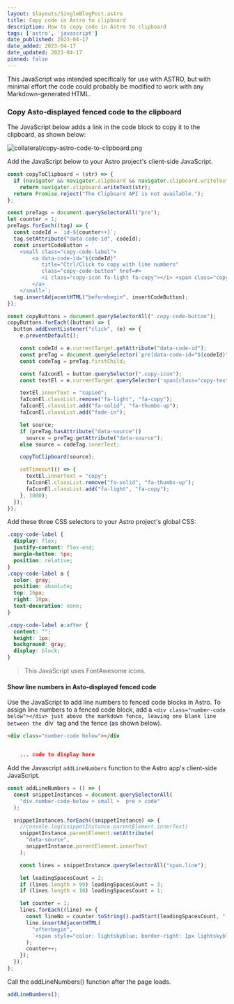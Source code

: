 ```yaml
---
layout: $layouts/SingleBlogPost.astro
title: Copy code in Astro to clipboard
description: How to copy code in Astro to clipboard
tags: ['astro', 'javascript']
date_published: 2023-04-17
date_added: 2023-04-17
date_updated: 2023-04-17
pinned: false
---
```


This JavaScript was intended specifically for use with ASTRO, but with minimal effort the code could probably be modified to work with any Markdown-generated HTML.

### Copy Asto-displayed fenced code to the clipboard

The JavaScript below adds a link in the code block to copy it to the clipboard, as shown below:

![collateral/copy-astro-code-to-clipboard.png](https://rogerpence.dev/collateral/copy-astro-code-to-clipboard.png)

Add the JavaScript below to your Astro project's client-side JavaScript.

```js
const copyToClipboard = (str) => {
  if (navigator && navigator.clipboard && navigator.clipboard.writeText)
    return navigator.clipboard.writeText(str);
  return Promise.reject("The Clipboard API is not available.");
};

const preTags = document.querySelectorAll("pre");
let counter = 1;
preTags.forEach((tag) => {
  const codeId = `id-${counter++}`;
  tag.setAttribute("data-code-id", codeId);
  const insertCodeButton = `
    <small class="copy-code-label">    
        <a data-code-id="${codeId}"
           title="Ctrl/Click to copy with line numbers" 
           class="copy-code-button" href=#>
           <i class="copy-icon fa-light fa-copy"></i> <span class="copy-text">copy</span>
        </a>
    </small>`;
  tag.insertAdjacentHTML("beforebegin", insertCodeButton);
});

const copyButtons = document.querySelectorAll(".copy-code-button");
copyButtons.forEach((button) => {
  button.addEventListener("click", (e) => {
    e.preventDefault();

    const codeId = e.currentTarget.getAttribute("data-code-id");
    const preTag = document.querySelector(`pre[data-code-id="${codeId}"]`);
    const codeTag = preTag.firstChild;

    const faIconEl = button.querySelector(".copy-icon");
    const textEl = e.currentTarget.querySelector('span[class="copy-text"]');

    textEl.innerText = "copied";
    faIconEl.classList.remove("fa-light", "fa-copy");
    faIconEl.classList.add("fa-solid", "fa-thumbs-up");
    faIconEl.classList.add("fade-in");

    let source;
    if (preTag.hasAttribute("data-source"))
      source = preTag.getAttribute("data-source");
    else source = codeTag.innerText;

    copyToClipboard(source);

    setTimeout(() => {
      textEl.innerText = "copy";
      faIconEl.classList.remove("fa-solid", "fa-thumbs-up");
      faIconEl.classList.add("fa-light", "fa-copy");
    }, 1000);
  });
});
```

Add these three CSS selectors to your Astro project's global CSS:

```css
.copy-code-label {
  display: flex;
  justify-content: flex-end;
  margin-bottom: 5px;
  position: relative;
}
.copy-code-label a {
  color: gray;
  position: absolute;
  top: 16px;
  right: 10px;
  text-decoration: none;
}

.copy-code-label a:after {
  content: "";
  height: 1px;
  background: gray;
  display: block;
}
```

> This JavaScript uses FontAwesome icons.

#### Show line numbers in Asto-displayed fenced code

Use the JavaScript to add line numbers to fenced code blocks in Astro. To assign line numbers to a fenced code block, add a `<div class="number-code below"></div> just above the markdown fence, leaving one blank line between the `div` tag and the fence (as shown below).

```markdown
<div class="number-code below"></div


    ... code to display here

```

Add the Javascript `addLineNumbers` function to the Astro app's client-side JavaScript.

```js
const addLineNumbers = () => {
  const snippetInstances = document.querySelectorAll(
    "div.number-code-below + small +  pre > code"
  );

  snippetInstances.forEach((snippetInstance) => {
    //console.log(snippetInstance.parentElement.innerText)
    snippetInstance.parentElement.setAttribute(
      "data-source",
      snippetInstance.parentElement.innerText
    );

    const lines = snippetInstance.querySelectorAll("span.line");

    let leadingSpacesCount = 2;
    if (lines.length > 99) leadingSpacesCount = 3;
    if (lines.length < 10) leadingSpacesCount = 1;

    let counter = 1;
    lines.forEach((line) => {
      const lineNo = counter.toString().padStart(leadingSpacesCount, " ");
      line.insertAdjacentHTML(
        "afterbegin",
        `<span style="color: lightskyblue; border-right: 1px lightskyblue solid;padding-right: .2rem;margin-right: .5rem; ">${lineNo}</span>`
      );
      counter++;
    });
  });
};
```

Call the addLineNumbers() function after the page loads.

```js
addLineNumbers();
```
